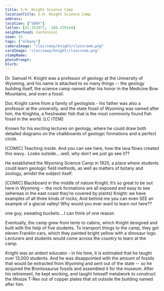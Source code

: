 ```yaml
---
title: S.H. Knight Science Camp
locationTitle: S.H. Knight Science Camp
address:
location: ["SEWY"]
latlon: [41.353977, -106.239144]
neighborhood: Centennial
zoom: 15
tags: ["albany"]
cameraImage: "/loc/sewy/knight/classroom.png"
cardImage: "/loc/sewy/knight/classroom.png"
stampName:
photoPrompt:
blurb:
---
```



Dr. Samuel H. Knight was a professor of geology at the University of Wyoming, and his name is attached to so many things -- the geology building itself, the science camp named after his honor in the Medicine Bow Mountains, and even a fossil.

Doc Knight came from a family of geologists - his father was also a professor at the university, and the state fossil of Wyoming was named after him, the Knightia, a freshwater fish that is the most commonly found fish fossil in the world.
[LC ITEM]

Known for his exciting lectures on geology, where he could draw both detailed diagrams on the chalkboards of geologic formations and a perfect circle.

[COMIC] Teaching inside. And you can see here, how the lava flows created this wavy..
Looks outside....well, why don’t we just go see it??

He established the Wyoming Science Camp in 1925, a place where students could learn geologic field methods, as well as matters of botany and zoology, amidst the subject itself.

[COMIC] Blackboard in the middle of nature
Knight: It’s so great to be out here in Wyoming -- the rock formations are all exposed and easy to see (whereas in the east coast they’re covered by plants)
Knight: we have examples of all three kinds of rocks,
And behind me you can even SEE an example of a glacial valley!
Why would you ever want to learn not here??

one guy, sweating buckets....I can think of one reason

Eventually, the camp grew from tents to cabins, which Knight designed and built with the help of five students. To transport things to the camp, they got eleven Franklin cars, which they painted bright yellow with a dinosaur logo. Lecturers and students would come across the country to learn at the camp.

<LOCItem caption="Classroom Building from east" alt="black and white photograph of log building" image="/loc/sewy/knight/classroom.png" linkOut="https://www.loc.gov/resource/hhh.wy0048.photos/?sp=13"/>

Knight was an ardent educator - in his time, it is estimated that he taught over 13,000 students. And he was disappointed with the amount of fossils that would be extracted from Wyoming and sent out of the state -- so he acquired the Brontosaurus fossils and assembled it for the museum. After his retirement, he kept working, and taught himself metalwork to construct the lifesize T-Rex out of copper plates that sit outside the building named after him.